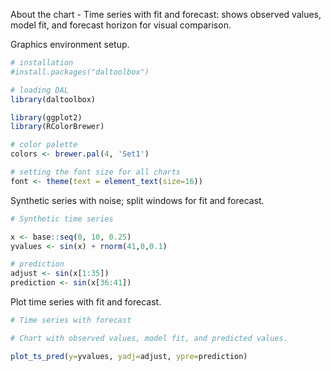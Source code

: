 About the chart
- Time series with fit and forecast: shows observed values, model fit, and forecast horizon for visual comparison.

Graphics environment setup.
```r
# installation 
#install.packages("daltoolbox")

# loading DAL
library(daltoolbox) 
```

```r
library(ggplot2)
library(RColorBrewer)

# color palette
colors <- brewer.pal(4, 'Set1')

# setting the font size for all charts
font <- theme(text = element_text(size=16))
```

Synthetic series with noise; split windows for fit and forecast.
```r
# Synthetic time series

x <- base::seq(0, 10, 0.25)
yvalues <- sin(x) + rnorm(41,0,0.1)
```

```r

# prediction
adjust <- sin(x[1:35])
prediction <- sin(x[36:41])
```

Plot time series with fit and forecast.
```r
# Time series with forecast

# Chart with observed values, model fit, and predicted values. 

plot_ts_pred(y=yvalues, yadj=adjust, ypre=prediction)
```

